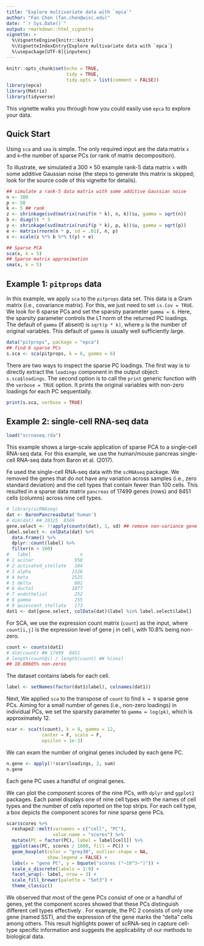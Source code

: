 ```yaml
---
title: "Explore multivariate data with `epca`"
author: "Fan Chen (fan.chen@wisc.edu)"
date: "`r Sys.Date()`"
output: rmarkdown::html_vignette
vignette: >
  %\VignetteEngine{knitr::knitr}
  %\VignetteIndexEntry{Explore multivariate data with `epca`}
  %\usepackage[UTF-8]{inputenc}
---
```


```r
knitr::opts_chunk$set(echo = TRUE, 
                      tidy = TRUE, 
                      tidy.opts = list(comment = FALSE))
library(epca)
library(Matrix)
library(tidyverse)
```

This vignette walks you through how you could easily use `epca` to explore your data.

## Quick Start

Using `sca` and `sma` is simple. The only required input are the data matrix `x` and `k`--the number of sparse PCs (or rank of matrix decomposition). 

To illustrate, we simulated a $300 \times 50$ example rank-5 data matrix `x` with some additive Gaussian noise (the steps to generate this matrix is skipped; look for the source code of this vignette for details). 

```r
## simulate a rank-5 data matrix with some additive Gaussian noise
n <- 300
p <- 50
k <- 5 ## rank
z <- shrinkage(svd(matrix(runif(n * k), n, k))$u, gamma = sqrt(n))
b <- diag(5) * 3
y <- shrinkage(svd(matrix(runif(p * k), p, k))$u, gamma = sqrt(p))
e <- matrix(rnorm(n * p, sd = .01), n, p)
x <- scale(z %*% b %*% t(y) + e)
```

```r
## Sparse PCA
sca(x, k = 5)
## Sparse matrix approximation
sma(x, k = 5)
```

## Example 1: `pitprops` data

In this example, we apply `sca` to the `pitprops` data set. This data is a Gram matrix (i.e., covariance matrix). For this, we just need to set `is.Cov = TRUE`. We look for 6 sparse PCs and set the sparsity parameter `gamma = 6`. Here, the sparsity parameter controls the L1 norm of the returned PC loadings. The default of `gamma` (if absent) is `sqrt(p * k)`, where `p` is the number of original variables. This default of `gamma` is usually well sufficiently large. 
```r
data("pitprops", package = "epca")
## find 6 sparse PCs
s.sca <- sca(pitprops, k = 6, gamma = 6)
```

There are two ways to inspect the sparse PC loadings. The first way is to directly extract the `loadings` component in the output object: `s.sca$loadings`. The second option is to call the `print` generic function with the `verbose = TRUE` option. It prints the original variables with non-zero loadings for each PC sequentially. 
```r
print(s.sca, verbose = TRUE)
```

## Example 2: single-cell RNA-seq data

```r
load("scrnaseq.rda")
```

This example shows a large-scale application of sparse PCA to a single-cell RNA-seq data. For this example, we use the human/mouse pancreas single-cell RNA-seq data from Baron et al. (2017).

Fe used the single-cell RNA-seq data with the `scRNAseq` package. We removed the genes that do not have any variation across samples (i.e., zero standard deviation) and the cell types that contain fewer than 100 cells. This resulted in a sparse data matrix `pancreas` of 17499 genes (rows) and 8451 cells (columns) across nine cell types.

```r
# library(scRNAseq)
dat <- BaronPancreasData('human')
# dim(dat) ## 20125  8569
gene.select <- !!apply(counts(dat), 1, sd) ## remove non-variance gene
label.select <- colData(dat) %>% 
  data.frame() %>% 
  dplyr::count(label) %>% 
  filter(n > 100) 
#   label                  n
# 1 acinar               958
# 2 activated_stellate   284
# 3 alpha               2326
# 4 beta                2525
# 5 delta                601
# 6 ductal              1077
# 7 endothelial          252
# 8 gamma                255
# 9 quiescent_stellate   173
dat1 <- dat[gene.select, colData(dat)$label %in% label.select$label]
```

For SCA, we use the expression count matrix (`count`) as the input, where `count[i,j]` is the expression level of gene j in cell i, with 10.8% being non-zero.

```r
count <- counts(dat1)
# dim(count) ## 17499  8451
# length(count@i) / length(count) ## %(nnz)
## 10.80605% non-zeros
```

The dataset contains labels for each cell.

```r
label <- setNames(factor(dat1$label), colnames(dat1))
```

Next, We applied `sca` to the transpose of `count` to find `k = 9` sparse gene PCs. Aiming for a small number of genes (i.e., non-zero loadings) in individual PCs, we set the sparsity parameter to `gamma = log(pk)`, which is approximately 12. <!-- The algorithm took 24 iterations and about 5 minutes on a single processor (3.3GHz). -->

```r
scar <- sca(t(count), k = 9, gamma = 12,
             center = F, scale = F, 
             epsilon = 1e-3)
```

We can exam the number of original genes included by each gene PC.

```r
n.gene <- apply(!!scar$loadings, 2, sum)
n.gene
```

Each gene PC uses a handful of original genes.

We can plot the component scores of the nine PCs, with `dplyr` and `ggplot2` packages. Each panel displays one of nine cell types with the names of cell types and the number of cells reported on the top strips. For each cell type, a box depicts the component scores for nine sparse gene PCs.

```r
scar$scores %>%
  reshape2::melt(varnames = c("cell", "PC"), 
                 value.name = "scores") %>% 
  mutate(PC = factor(PC), label = label[cell]) %>%
  ggplot(aes(PC, scores / 1000, fill = PC)) +
  geom_boxplot(color = "grey30", outlier.shape = NA, 
               show.legend = FALSE) + 
  labs(x = "gene PC", y = bquote("scores ("~10^3~")")) + 
  scale_x_discrete(labels = 1:9) + 
  facet_wrap(~ label, nrow = 3) + 
  scale_fill_brewer(palette = "Set3") +
  theme_classic() 
```

We observed that most of the gene PCs consist of one or a handful of genes, yet the component scores showed that these PCs distinguish different cell types effectively . For example, the PC 2 consists of only one gene (named SST), and the expression of the gene marks the "delta" cells among others. This result highlights power of scRNA-seq in capture cell-type specific information and suggests the applicability of our methods to biological data.

